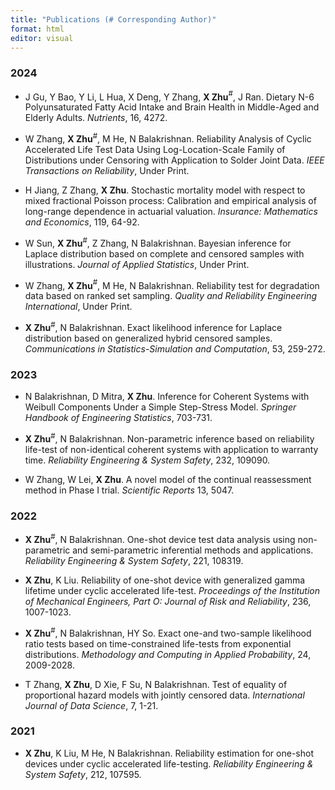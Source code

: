 ```yaml
---
title: "Publications (# Corresponding Author)"
format: html
editor: visual
---
```


### 2024
-  J Gu, Y Bao, Y Li, L Hua, X Deng, Y Zhang, **X Zhu**$^\#$, J Ran.
Dietary N-6 Polyunsaturated Fatty Acid Intake and Brain Health in Middle-Aged and Elderly Adults.
*Nutrients*, 16, 4272.

-   W Zhang, **X Zhu**$^\#$, M He, N Balakrishnan. Reliability Analysis of Cyclic Accelerated Life Test Data Using Log-Location-Scale Family of Distributions under Censoring with Application to Solder Joint Data. *IEEE Transactions on Reliability*, Under Print.

-   H Jiang, Z Zhang, **X Zhu**. Stochastic mortality model with respect to mixed fractional Poisson process: Calibration and empirical analysis of long-range dependence in actuarial valuation. *Insurance: Mathematics and Economics*, 119, 64-92.

-   W Sun, **X Zhu**$^\#$, Z Zhang, N Balakrishnan. Bayesian inference for Laplace distribution based on complete and censored samples with illustrations. *Journal of Applied Statistics*, Under Print.

-   W Zhang, **X Zhu**$^\#$, M He, N Balakrishnan. Reliability test for degradation data based on ranked set sampling. *Quality and Reliability Engineering International*, Under Print.

-   **X Zhu**$^\#$, N Balakrishnan. Exact likelihood inference for Laplace distribution based on generalized hybrid censored samples. *Communications in Statistics-Simulation and Computation*, 53, 259-272.

### 2023

-   N Balakrishnan, D Mitra, **X Zhu**. Inference for Coherent Systems with Weibull Components Under a Simple Step-Stress Model. *Springer Handbook of Engineering Statistics*, 703-731.

-   **X Zhu**$^\#$, N Balakrishnan. Non-parametric inference based on reliability life-test of non-identical coherent systems with application to warranty time. *Reliability Engineering & System Safety*, 232, 109090.

-   W Zhang, W Lei, **X Zhu**. A novel model of the continual reassessment method in Phase I trial. *Scientific Reports* 13, 5047.

### 2022

-   **X Zhu**$^\#$, N Balakrishnan. One-shot device test data analysis using non-parametric and semi-parametric inferential methods and applications. *Reliability Engineering & System Safety*, 221, 108319.

- **X Zhu**, K Liu. Reliability of one-shot device with generalized gamma lifetime under cyclic accelerated life-test.
*Proceedings of the Institution of Mechanical Engineers, Part O: Journal of Risk and Reliability*, 236, 1007-1023.
 
- **X Zhu**$^\#$, N Balakrishnan, HY So. Exact one-and two-sample likelihood ratio tests based on time-constrained life-tests from exponential distributions. *Methodology and Computing in Applied Probability*, 24, 2009-2028.
 
-   T Zhang, **X Zhu**, D Xie, F Su, N Balakrishnan. Test of equality of proportional hazard models with jointly censored data. *International Journal of Data Science*, 7, 1-21.

### 2021

- **X Zhu**, K Liu, M He, N Balakrishnan. Reliability estimation for one-shot devices under cyclic accelerated life-testing. *Reliability Engineering & System Safety*, 212, 107595.

